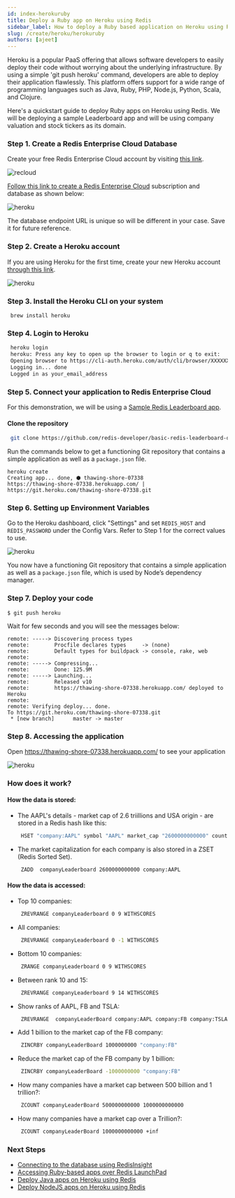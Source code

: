 ```yaml
---
id: index-herokuruby
title: Deploy a Ruby app on Heroku using Redis
sidebar_label: How to deploy a Ruby based application on Heroku using Redis 
slug: /create/heroku/herokuruby
authors: [ajeet]
---
```



Heroku is a popular PaaS offering that allows software developers to easily deploy their code without worrying about the underlying infrastructure. By using a simple 'git push heroku' command, developers are able to deploy their application flawlessly. This platform offers support for a wide range of programming languages such as Java, Ruby, PHP, Node.js, Python, Scala, and Clojure. 

Here's a quickstart guide to deploy Ruby apps on Heroku using Redis. We will be deploying a sample Leaderboard app and will be using company valuation and stock tickers as its domain.


### Step 1. Create a Redis Enterprise Cloud Database

Create your free Redis Enterprise Cloud account by visiting [this link](https://redis.com/try-free).

![recloud](try-free.png)

[Follow this link to create a Redis Enterprise Cloud](/create/rediscloud) subscription and database as shown below:


![heroku](launch_database.png)

The database endpoint URL is unique so will be different in your case. Save it for future reference.



### Step 2. Create a Heroku account

If you are using Heroku for the first time, create your new Heroku account [through this link](https://signup.heroku.com/login).

![heroku](create_heroku.png)


### Step 3. Install the Heroku CLI on your system

   ```macos
    brew install heroku
   ```

### Step 4. Login to Heroku

   ```bash
    heroku login
    heroku: Press any key to open up the browser to login or q to exit:
    Opening browser to https://cli-auth.heroku.com/auth/cli/browser/XXXXXXXXXXA
    Logging in... done
    Logged in as your_email_address
   ```

### Step 5. Connect your application to Redis Enterprise Cloud

For this demonstration, we will be using a [Sample Redis Leaderboard app](https://github.com/redis-developer/basic-redis-leaderboard-demo-ruby).

#### Clone the repository

   ```bash
    git clone https://github.com/redis-developer/basic-redis-leaderboard-demo-ruby
   ```



Run the commands below to get a functioning Git repository that contains a simple application as well as a `package.json` file.


```
heroku create
Creating app... done, ⬢ thawing-shore-07338
https://thawing-shore-07338.herokuapp.com/ | https://git.heroku.com/thawing-shore-07338.git
```



### Step 6. Setting up Environment Variables

Go to the Heroku dashboard, click "Settings" and set `REDIS_HOST` and `REDIS_PASSWORD` under the Config Vars.
Refer to Step 1 for the correct values to use.

![heroku](heroku_app1_env.png)



You now have a functioning Git repository that contains a simple application as well as a `package.json` file, which is used by Node’s dependency manager.




### Step 7. Deploy your code


```
$ git push heroku
```

Wait for few seconds and you will see the messages below:

```
remote: -----> Discovering process types
remote:        Procfile declares types     -> (none)
remote:        Default types for buildpack -> console, rake, web
remote: 
remote: -----> Compressing...
remote:        Done: 125.9M
remote: -----> Launching...
remote:        Released v10
remote:        https://thawing-shore-07338.herokuapp.com/ deployed to Heroku
remote: 
remote: Verifying deploy... done.
To https://git.heroku.com/thawing-shore-07338.git
 * [new branch]      master -> master
```

### Step 8. Accessing the application


Open https://thawing-shore-07338.herokuapp.com/    to see your application

![heroku](heroku_leaderboard_ruby.png)

### How does it work?


####  How the data is stored:

- The AAPL's details - market cap of 2.6 triillions and USA origin - are stored in a Redis hash like this:
  ```bash
   HSET "company:AAPL" symbol "AAPL" market_cap "2600000000000" country USA
  ```

- The market capitalization for each company is also stored in a ZSET (Redis Sorted Set).

   ```bash
    ZADD  companyLeaderboard 2600000000000 company:AAPL
   ```

####  How the data is accessed:

- Top 10 companies:

  ```bash
   ZREVRANGE companyLeaderboard 0 9 WITHSCORES
  ```

- All companies:

  ```bash
   ZREVRANGE companyLeaderboard 0 -1 WITHSCORES
  ```

- Bottom 10 companies:

  ```bash
   ZRANGE companyLeaderboard 0 9 WITHSCORES
  ```

- Between rank 10 and 15:

  ```bash
   ZREVRANGE companyLeaderboard 9 14 WITHSCORES
  ```

- Show ranks of AAPL, FB and TSLA:

  ```bash
   ZREVRANGE  companyLeaderBoard company:AAPL company:FB company:TSLA
  ```

- Add 1 billion to the market cap of the FB company:

  ```bash
   ZINCRBY companyLeaderBoard 1000000000 "company:FB"
  ```

- Reduce the market cap of the FB company by 1 billion:

  ```bash
   ZINCRBY companyLeaderBoard -1000000000 "company:FB"
  ```

- How many companies have a market cap between 500 billion and 1 trillion?:

  ```bash
   ZCOUNT companyLeaderBoard 500000000000 1000000000000
  ```

- How many companies have a market cap over a Trillion?:

   ```bash
    ZCOUNT companyLeaderBoard 1000000000000 +inf
   ```


### Next Steps

- [Connecting to the database using RedisInsight](/explore/redisinsight/)
- [Accessing Ruby-based apps over Redis LaunchPad](https://launchpad.redis.com/)
- [Deploy Java apps on Heroku using Redis](/create/heroku/herokujava)
- [Deploy NodeJS apps on Heroku using Redis](/create/heroku/herokujava)
